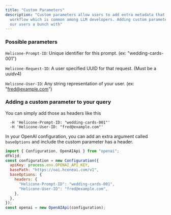```yaml
---
title: "Custom Parameters"
description: "Custom parameters allow users to add extra metadata that is specific to their
  workflow which is common among LLM developers. Adding custom parameters help
  our users a bunch with"
---
```


### Possible parameters

`Helicone-Prompt-ID`: Unique identifier for this prompt. (ex:
"wedding-cards-001")

`Helicone-Request-ID`: A user specified UUID for that request. (Must be a
uuidv4)

`Helicone-User-ID`: Any string representation of your user. (ex:
"fred@example.com")

### Adding a custom parameter to your query

<Tabs>

<Tab title="Curl" >

You can simply add those as headers like this

```
  -H 'Helicone-Prompt-ID: "wedding-cards-001"'
  -H 'Helicone-User-ID: "fred@example.com"'
```

</Tab>

<Tab title="Node.js">

In your OpenAI configuration, you can add an extra argument called `baseOptions`
and include the custom parameter has a header.

```javascript
import { Configuration, OpenAIApi } from "openai";
dfkljd;
const configuration = new Configuration({
  apiKey: process.env.OPENAI_API_KEY,
  basePath: "https://oai.hconeai.com/v1",
  baseOptions: {
    headers: {
      "Helicone-Prompt-ID": "wedding-cards-001",
      "Helicone-User-ID": "fred@example.com",
    },
  },
});
const openai = new OpenAIApi(configuration);
```

</Tab>

</Tabs>
